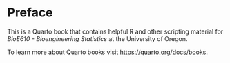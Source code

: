 # Preface {.unnumbered}

This is a Quarto book that contains helpful R and other scripting material for *BioE610 - Bioengineering Statistics* at the University of Oregon.

To learn more about Quarto books visit <https://quarto.org/docs/books>.
